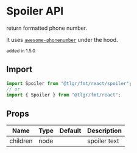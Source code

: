 # Spoiler API

return formatted phone number.

It uses [`awesome-phonenumber`](https://www.npmjs.com/package/awesome-phonenumber) under the hood.

<small>added in 1.5.0</small>

## Import

```jsx
import Spoiler from "@tlgr/fmt/react/spoiler";
// or
import { Spoiler } from "@tlgr/fmt/react";
```

## Props

| Name     | Type | Default | Description  |
| -------- | ---- | ------- | ------------ |
| children | node |         | spoiler text |
